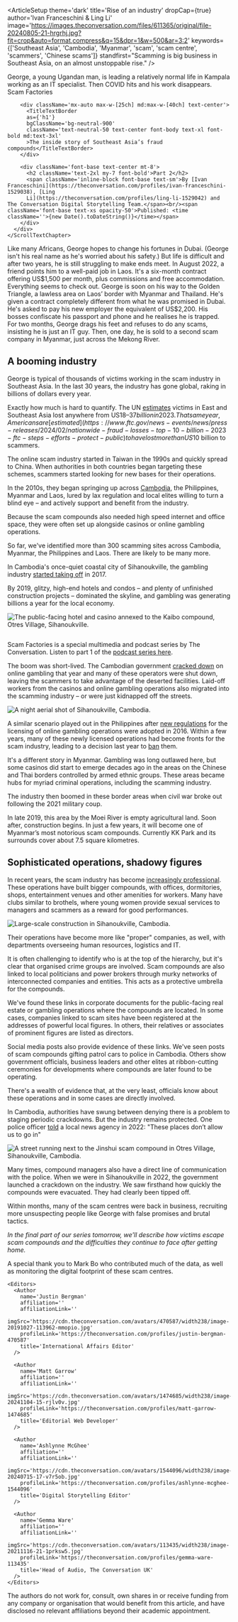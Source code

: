 
<ArticleSetup
  theme='dark'
  title='Rise of an industry'
  dropCap={true}
  author='Ivan Franceschini & Ling Li'
  image='https://images.theconversation.com/files/611365/original/file-20240805-21-hrgrhj.jpg?fit=crop&auto=format,compress&q=15&dpr=1&w=500&ar=3:2'
  keywords={['Southeast Asia', 'Cambodia', 'Myanmar', 'scam', 'scam centre', 'scammers', 'Chinese scams']}
  standfirst="Scamming is big business in Southeast Asia, on an almost unstoppable rise."
/>

<ScrollSection pinType="pin_clipped" className="intro_section mb-12 bg-black">
  <ScrollBackground>
    <Picture
      src='https://images.theconversation.com/files/616688/original/file-20240902-16-ab0sos.jpg'
      loading='eager'
      className='full_screen_media make_visible md:-translate-x-32'
      imgClassName='object-bottom-center frank_img'
      caption=''
      source=''
      sourceLink=''
      alt=''
      focalPoint={{
        mobile: { x: 0.5, y: 0 },
        tablet: { x: 0.5, y: 0 },
        tabletLandscape: { x: 0.5, y: 0 },
        laptop: { x: 0.5, y: 0 },
        desktop: { x: 0.5, y: 0 }
      }}
    />
    <Picture
      src='https://images.theconversation.com/files/616687/original/file-20240902-20-fpm408.jpg'
      loading='lazy'
      className='full_screen_media'
      imgClassName='object-bottom-center'
      caption=''
      source=''
      sourceLink=''
      alt=''
      focalPoint={{
        mobile: { x: 0.6, y: 0 },
        tablet: { x: 0.6, y: 0 },
        tabletLandscape: { x: 0.55, y: 0 },
        laptop: { x: 0.55, y: 0 },
        desktop: { x: 0.55, y: 0 }
      }}
    />
  </ScrollBackground>
  <ScrollForeground>
    <ScrollTextChapter className="max-sm:chapter_dark_background sm:text-right text-center sm:ml-auto sm:w-1/2" position="">
      George, a young Ugandan man, is leading a relatively normal life in Kampala working as an IT specialist.
    </ScrollTextChapter>
    <ScrollTextChapter className="max-sm:chapter_dark_background" step={true} position="left" >
      Then COVID hits and his work disappears.
    </ScrollTextChapter>
    <ScrollTextChapter className="mb-[80vh]" position="center" step={true}>
      <div className='place-content-center mt-20 mb-32 '>
        <div className='mx-auto max-w-[45ch] text-center'>
          <TitleTextBorder
          as={'h1'}
          bgClassName='bg-neutral-50'
          className='text-neutral-800 text-balance text-center font-base text-5xl font-bold md:text-6xl lg:text-7xl'
          >Scam Factories</TitleTextBorder>
          <br />
        </div>

        <div className='mx-auto max-w-[25ch] md:max-w-[40ch] text-center'>
          <TitleTextBorder
          as={'h1'}
          bgClassName='bg-neutral-900'
          className='text-neutral-50 text-center font-body text-xl font-bold md:text-3xl'
          >The inside story of Southeast Asia’s fraud compounds</TitleTextBorder>
        </div>

        <div className='font-base text-center mt-8'>
          <h2 className='text-2xl my-7 font-bold'>Part 2</h2>
          <span className='inline-block font-base text-sm'>By [Ivan Franceschini](https://theconversation.com/profiles/ivan-franceschini-1529038), [Ling
          Li](https://theconversation.com/profiles/ling-li-1529042) and The Conversation Digital Storytelling Team.</span><br/><span className='font-base text-xs opacity-50'>Published: <time className=''>{new Date().toDateString()}</time></span>
        </div>
      </div>
    </ScrollTextChapter>
  </ScrollForeground>
</ScrollSection>

<ScrollSection pinType="pin_block" className="mt-[-100vh]" id="georgeMap">
  <ScrollBackground>
    <GeorgeMap />
  </ScrollBackground>
  <ScrollForeground>
    <ScrollTextChapter step={true} className="mt-[20vh] chapter_dark_background text-center sm:w-4/5" position="">
      Like many Africans, George hopes to change his fortunes in Dubai. (George isn't his real name as he's worried about his safety.)
    </ScrollTextChapter>
    <ScrollTextChapter step={true} position="center" className="chapter_dark_background">
      But life is difficult and after two years, he is still struggling to make ends meet.
    </ScrollTextChapter>
    <ScrollTextChapter step={true} position="" className="chapter_dark_background text-center sm:w-4/5">
      In August 2022, a friend points him to a well-paid job in Laos. It's a six-month contract offering US$1,500 per month, plus commissions and free accommodation. Everything seems to check out.
    </ScrollTextChapter>
    <ScrollTextChapter step={true} position="center" className="chapter_dark_background">
      George is soon on his way to the Golden Triangle, a lawless area on Laos’ border with Myanmar and Thailand.
    </ScrollTextChapter>
    <ScrollTextChapter step={true} position="" className="chapter_dark_background text-center">
      He's given a contract completely different from what he was promised in Dubai. He's asked to pay his new employer the equivalent of US$2,200.
    </ScrollTextChapter>
    <ScrollTextChapter position="center" className="chapter_dark_background">
      His bosses confiscate his passport and phone and he realises he is trapped.
    </ScrollTextChapter>
    <ScrollTextChapter position="" className="chapter_dark_background">
      <div>
        <Pullquote className='!mt-5' quoteClassname='opacity-20' quote="That's when everything started changing." />
        <Pullquote className='!mb-5' quoteClassname='opacity-20' startQuoteIcon={false} endQuoteIcon={true} quote="The moment they give you a script and tell you, you get to know immediately what you have to do." />
      </div>
    </ScrollTextChapter>
    <ScrollTextChapter step={true} position="" className="chapter_dark_background text-center">
      For two months, George drags his feet and refuses to do any scams, insisting he is just an IT guy. Then, one day, he is sold to a second scam company in Myanmar, just across the Mekong River.
    </ScrollTextChapter>
    <ScrollTextChapter step={true} position="" className="chapter_dark_background">
      <div>
        <Pullquote className='!mt-5' quoteClassname='opacity-20' quote="They don't tell you [how much they sell you for]. They just tell you: ‘We own you. We bought you.’" />
        <Pullquote className='!mb-5' quoteClassname='opacity-20' startQuoteIcon={false}  endQuoteIcon={true} quote="It takes you back to the ages of the slave trade in Africa." />
      </div>
    </ScrollTextChapter>
  </ScrollForeground>
</ScrollSection>

##  A booming industry

George is typical of thousands of victims working in the scam industry in Southeast Asia. In the last 30 years, the industry has gone global, raking in billions of dollars every year.

Exactly how much is hard to quantify. The UN [estimates](https://www.unodc.org/roseap/en/2024/10/cyberfraud-industry-expands-southeast-asia/story.html) victims in East and Southeast Asia lost anywhere from US$18–37 billion in 2023. That same year, Americans are [estimated](https://www.ftc.gov/news-events/news/press-releases/2024/02/nationwide-fraud-losses-top-10-billion-2023-ftc-steps-efforts-protect-public) to have lost more than US$10 billion to scammers.

The online scam industry started in Taiwan in the 1990s and quickly spread to China. When authorities in both countries began targeting these schemes, scammers started looking for new bases for their operations. 

In the 2010s, they began springing up across [Cambodia](https://globalchinapulse.net/transnational-crime-meets-embedded-corruption-in-cambodia), the Philippines, Myanmar and Laos, lured by lax regulation and local elites willing to turn a blind eye – and actively support and benefit from the industry.

Because the scam compounds also needed high speed internet and office space, they were often set up alongside casinos or online gambling operations.

So far, we've identified more than 300 scamming sites across Cambodia, Myanmar, the Philippines and Laos. There are likely to be many more.

<Infographic src='https://datawrapper.dwcdn.net/Nk6G7/' useDarkMade={false} className='aspect-[750/511]'/>

In Cambodia's once-quiet coastal city of Sihanoukville, the gambling industry [started taking off](https://globalchinapulse.net/sihanoukville-rise-and-fall-of-a-frontier-city/) in 2017.

<BeforeAfterSlider
  beforeSrc='https://images.theconversation.com/files/645686/original/file-20250130-15-dml083.jpg'
  afterSrc='https://images.theconversation.com/files/645486/original/file-20250129-15-j565ud.jpg'
  className=''
  sliderClassName='aspect-[839/472]'
  loading='lazy'
  source='Satellite image: Google'
  caption="Satellite images from 2016 (left) and 2021 (right) show the spread of a massive development zone, with known scam compounds, outside Sihanoukville."
  alt='Satellite images from 2016 and 2021 of a massive development zone outside Sihanoukville.'
  sliderPosition={30}
/>

By 2019, glitzy, high-end hotels and condos – and plenty of unfinished construction projects – dominated the skyline, and gambling was generating billions a year for the local economy.

<Image
  src='https://images.theconversation.com/files/611308/original/file-20240805-19-pv3hzl.jpg'
  align=''
  imgClassName='aspect-[3/2]'
  loading='lazy'
  alt='The public-facing hotel and casino annexed to the Kaibo compound, Otres Village, Sihanoukville.'
  source='Photo: Roun Ry'
  caption='The public-facing hotel and casino annexed to the Kaibo compound, Otres Village, Sihanoukville.'
/> 

<div className='relative my-10 grid grid-cols-[minmax(5rem,10%)_1fr] sm:grid-cols-[minmax(8rem,10%)_1fr] gap-4 border-y border-neutral-500 py-4'>
  <div className='not-prose aspect-square w-full overflow-hidden rounded-md'>
    <img src="https://images.theconversation.com/files/645965/original/file-20250130-15-bubzm1.png?ixlib=rb-4.1.0&q=20&auto=format&w=128" alt='' className='not_fullscreen_media max-sm:w-20 max-sm:h-20 w-32 h-32' />
  </div>
  <p className='!mb-0 !mt-0 italic'>Scam Factories is a special multimedia and podcast series by The Conversation. Listen to part 1 of the <a href='#' target='_parent' className='text-neutral-100 hover:text-neutral-200'>podcast series here</a>.</p>
</div>

The boom was short-lived. The Cambodian government [cracked down](https://www.scmp.com/comment/opinion/article/3025687/how-cambodias-online-gambling-ban-sparked-great-chinese-exodus-2019) on online gambling that year and many of these operators were shut down, leaving the scammers to take advantage of the deserted facilities. Laid-off workers from the casinos and online gambling operations also migrated into the scamming industry – or were just kidnapped off the streets.

<Image
  src='https://images.theconversation.com/files/611365/original/file-20240805-21-hrgrhj.jpg'
  align=''
  imgClassName='aspect-[3/2]'
  loading='lazy'
  alt='A night aerial shot of Sihanoukville, Cambodia.'
  source='Photo: Roun Ry'
  caption="Sihanoukville's economy has been built on casinos, gambling and construction."
/> 

A similar scenario played out in the Philippines after [new regulations](https://taiwaninsight.org/2021/02/04/going-to-paradise-the-online-gambling-industry-and-taiwanese-pogos-workers-in-the-philippines/) for the licensing of online gambling operations were adopted in 2016. Within a few years, many of these newly licensed operations had become fronts for the scam industry, leading to a decision last year to [ban](https://edition.cnn.com/2024/07/23/asia/philippines-pogos-ban-illegal-gambling-intl-hnk/index.html) them.

It's a different story in Myanmar. Gambling was long outlawed here, but some casinos did start to emerge decades ago in the areas on the Chinese and Thai borders controlled by armed ethnic groups. These areas became hubs for myriad criminal operations, including the scamming industry.

The industry then boomed in these border areas when civil war broke out following the 2021 military coup.

<ScrollSection pinType="pin_clipped" className="mb-12" id='kk_park'>
  <ScrollBackground bgClassName='kk_park_sat_wrapper'>
    <Picture
      src='https://images.theconversation.com/files/649397/original/file-20250217-32-1k3kry.jpg'
      loading='eager'
      className='full_screen_media make_visible '
      imgClassName='object-bottom-center '
      caption=''
      source='Source: Google Maps'
      sourceLink=''
      alt=''
      focalPoint={{
        mobile: { x: 0.4, y: 0.5},
        tablet: { x: 0.4, y: 0.55},
        tabletLandscape: { x: 0.4, y: 0.55},
        laptop: { x: 0.4, y: 0.55},
        desktop: { x: 0.4, y: 0.55}
      }}
    />
    <Picture
      src='https://images.theconversation.com/files/649398/original/file-20250217-32-kf0cho.jpg'
      loading='lazy'
      className='full_screen_media'
      imgClassName='object-bottom-center'
      caption=''
      source='Source: Google Maps'
      sourceLink=''
      alt=''
      focalPoint={{
        mobile: { x: 0.4, y: 0.5},
        tablet: { x: 0.4, y: 0.55},
        tabletLandscape: { x: 0.4, y: 0.55},
        laptop: { x: 0.4, y: 0.55},
        desktop: { x: 0.4, y: 0.55}
      }}
    />
    <Picture
      src='https://images.theconversation.com/files/649399/original/file-20250217-50-2gnwgg.jpg'
      loading='lazy'
      className='full_screen_media'
      imgClassName='object-bottom-center'
      caption=''
      source='Source: Google Maps'
      sourceLink=''
      alt=''
      focalPoint={{
        mobile: { x: 0.4, y: 0.5},
        tablet: { x: 0.4, y: 0.55},
        tabletLandscape: { x: 0.4, y: 0.55},
        laptop: { x: 0.4, y: 0.55},
        desktop: { x: 0.4, y: 0.55}
      }}
    />
    <Picture
      src='https://images.theconversation.com/files/649400/original/file-20250217-32-6b95wq.jpg'
      loading='lazy'
      className='full_screen_media'
      imgClassName='object-bottom-center'
      caption=''
      source='Source: Google Maps'
      sourceLink=''
      alt=''
      focalPoint={{
        mobile: { x: 0.4, y: 0.5},
        tablet: { x: 0.4, y: 0.55},
        tabletLandscape: { x: 0.4, y: 0.55},
        laptop: { x: 0.4, y: 0.55},
        desktop: { x: 0.4, y: 0.55}
      }}
    />
  </ScrollBackground>
  <ScrollForeground>
    <ScrollTextChapter className="chapter_dark_background" position="center">
      In late 2019, this area by the Moei River is empty agricultural land.
    </ScrollTextChapter>
    <ScrollTextChapter className="chapter_dark_background"  position="right" step={true}>
      Soon after, construction begins.
    </ScrollTextChapter>
    <ScrollTextChapter className="chapter_dark_background" position="center" step={true}>
      In just a few years, it will become one of Myanmar’s most notorious scam compounds.
    </ScrollTextChapter>
    <ScrollTextChapter className="chapter_dark_background" position="center" step={true}>
      Currently KK Park and its surrounds cover about 7.5 square kilometres.
    </ScrollTextChapter>
  </ScrollForeground>
</ScrollSection>

## Sophisticated operations, shadowy figures

In recent years, the scam industry has become [increasingly professional](https://www.tandfonline.com/doi/full/10.1080/14672715.2023.2268104). These operations have built bigger compounds, with offices, dormitories, shops, entertainment venues and other amenities for workers. Many have clubs similar to brothels, where young women provide sexual services to managers and scammers as a reward for good performances. 

<Image
  src='https://images.theconversation.com/files/644285/original/file-20250123-18-mpdjcr.jpeg?ixlib=rb-4.1.0q=45&auto=format&w=500&dpr=1'
  align=''
  className=''
  imgClassName='aspect-[3/2]'
  loading='lazy'
  alt='Large-scale construction in Sihanoukville, Cambodia.'
  source='Photo: Ivan Franceschini'
  caption='Large-scale construction in Sihanoukville, Cambodia.'
/> 

Their operations have become more like "proper" companies, as well, with departments overseeing human resources, logistics and IT.

<HeirarchyGraphic />

It is often challenging to identify who is at the top of the hierarchy, but it's clear that organised crime groups are involved. Scam compounds are also linked to local politicians and power brokers through murky networks of interconnected companies and entities. This acts as a protective umbrella for the compounds.

We've found these links in corporate documents for the public-facing real estate or gambling operations where the compounds are located. In some cases, companies linked to scam sites have been registered at the addresses of powerful local figures. In others, their relatives or associates of prominent figures are listed as directors.

Social media posts also provide evidence of these links. We've seen posts of scam compounds gifting patrol cars to police in Cambodia. Others show government officials, business leaders and other elites at ribbon-cutting ceremonies for developments where compounds are later found to be operating.

There's a wealth of evidence that, at the very least, officials know about these operations and in some cases are directly involved.

In Cambodia, authorities have swung between denying there is a problem to staging periodic crackdowns. But the industry remains protected. One police officer [told](https://vodenglish.news/body-found-hanging-in-sihanoukvilles-alleged-slave-compound-area/) a local news agency in 2022: "These places don’t allow us to go in"

<Image
  src='https://images.theconversation.com/files/611302/original/file-20240805-19-yyuymh.jpg'
  align=''
  className=''
  imgClassName='aspect-[3/2]'
  loading='lazy'
  alt='A street running next to the Jinshui scam compound in Otres Village, Sihanoukville, Cambodia.'
  source='Photo: Roun Ry'
  caption='A street running next to the Jinshui scam compound in Otres Village, Sihanoukville, Cambodia.'
/> 

Many times, compound managers also have a direct line of communication with the police. When we were in Sihanoukville in 2022, the government launched a crackdown on the industry. We saw firsthand how quickly the compounds were evacuated. They had clearly been tipped off. 

Within months, many of the scam centres were back in business, recruiting more unsuspecting people like George with false promises and brutal tactics.

_In the final part of our series tomorrow, we'll describe how victims escape scam compounds and the difficulties they continue to face after getting home._

<AuthorSection>
 <Acknowledgements>
  A special thank you to Mark Bo who contributed much of the data, as well as monitoring the digital footprint of these scam centres.
  </Acknowledgements>

 <Editorial>
    <Authors>
      <Author
      name='Ivan Franceschini'
      affiliation='The University of Melbourne'
      affiliationLink='https://theconversation.com/institutions/the-university-of-melbourne-722'
      imgSrc='https://cdn.theconversation.com/avatars/1529038/width238/image-20250217-44-yrvzgb.jpg'
      profileLink='https://theconversation.com/profiles/ivan-franceschini-1529038'
      title='Lecturer, Chinese Studies'
      />
      <Author
      name='Ling Li'
      affiliation="Ca' Foscari University of Venice"
      affiliationLink='https://theconversation.com/institutions/ca-foscari-university-of-venice-4378'
      imgSrc='https://cdn.theconversation.com/avatars/1529042/width238/file-20240726-17-rt9b0t.jpg'
      profileLink='https://theconversation.com/profiles/ling-li-1529042'
      title='PhD candidate'
      />
    </Authors>

    <Editors>
      <Author
        name='Justin Bergman'
        affiliation=''
        affiliationLink=''
        imgSrc='https://cdn.theconversation.com/avatars/470587/width238/image-20191027-113962-mmopio.jpg'
        profileLink='https://theconversation.com/profiles/justin-bergman-470587'
        title='International Affairs Editor'
      />

      <Author
        name='Matt Garrow'
        affiliation=''
        affiliationLink=''
        imgSrc='https://cdn.theconversation.com/avatars/1474685/width238/image-20241104-15-rjlv0v.jpg'
        profileLink='https://theconversation.com/profiles/matt-garrow-1474685'
        title='Editorial Web Developer'
      />

      <Author
        name='Ashlynne McGhee'
        affiliation=''
        affiliationLink=''
        imgSrc='https://cdn.theconversation.com/avatars/1544096/width238/image-20240715-17-v7r5ob.jpg'
        profileLink='https://theconversation.com/profiles/ashlynne-mcghee-1544096'
        title='Digital Storytelling Editor'
      />

      <Author
        name='Gemma Ware'
        affiliation=''
        affiliationLink=''
        imgSrc='https://cdn.theconversation.com/avatars/113435/width238/image-20211116-21-1prksw5.jpg'
        profileLink='https://theconversation.com/profiles/gemma-ware-113435'
        title='Head of Audio, The Conversation UK'
      />
    </Editors>
  </Editorial>

  <Disclosures>
    The authors do not work for, consult, own shares in or receive funding from any company or organisation that would benefit from this article, and have disclosed no relevant affiliations beyond their academic appointment.
  </Disclosures>
</AuthorSection>
